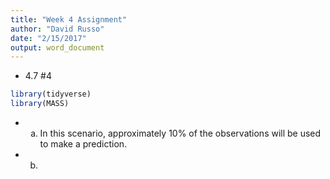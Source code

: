 ```yaml
---
title: "Week 4 Assignment"
author: "David Russo"
date: "2/15/2017"
output: word_document
---
```


* 4.7 #4
```r
library(tidyverse)
library(MASS)
```

  + a. In this scenario, approximately 10% of the observations will be used to make a prediction.
  
  + b. 